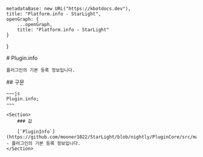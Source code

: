 
    metadataBase: new URL("https://kbotdocs.dev"),
    title: "Platform.info - StarLight",
    openGraph: {
        ...openGraph,
        title: "Platform.info - StarLight"
    }
}

<Section>
    # Plugin.info

    플러그인의 기본 등록 정보입니다.
</Section>
<Section>
    ## 구문

    ~~~js
    Plugin.info;
    ~~~

    <Section>
        ### 값

        [`PluginInfo`](https://github.com/mooner1022/StarLight/blob/nightly/PluginCore/src/main/java/dev/mooner/starlight/plugincore/plugin/PluginInfo.kt#L2) - 플러그인의 기본 등록 정보입니다.
    </Section>
</Section>